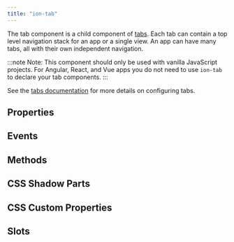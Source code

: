 ```yaml
---
title: "ion-tab"
---
```



<head>
  <title>ion-tab: Ionic Framework Application Component</title>
  <meta name="description" content="ion-tab is a child component of tabs. Each ion-tab can contain a top level navigation stack for an application or a single view. Read to learn more." />
</head>


<EncapsulationPill type="shadow" />


The tab component is a child component of [tabs](tabs.mdx). Each tab can contain a top level navigation stack for an app or a single view. An app can have many tabs, all with their own independent navigation.

:::note
 Note: This component should only be used with vanilla JavaScript projects. For Angular, React, and Vue apps you do not need to use `ion-tab` to declare your tab components.
:::


See the [tabs documentation](tabs.mdx) for more details on configuring tabs.



## Properties
<Props />

## Events
<Events />

## Methods
<Methods />

## CSS Shadow Parts
<Parts />

## CSS Custom Properties
<CustomProps />

## Slots
<Slots />